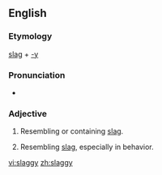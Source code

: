 ==English==

===Etymology===
[[slag]] + [[-y]]

===Pronunciation===
* {{IPA|slægiː}}

===Adjective===
{{en-adj|slagg|ier|more}}

# {{context|of a material}} Resembling or containing [[slag]].
# {{figurative|of a person}} Resembling [[slag]], especially in behavior.

[[vi:slaggy]]
[[zh:slaggy]]